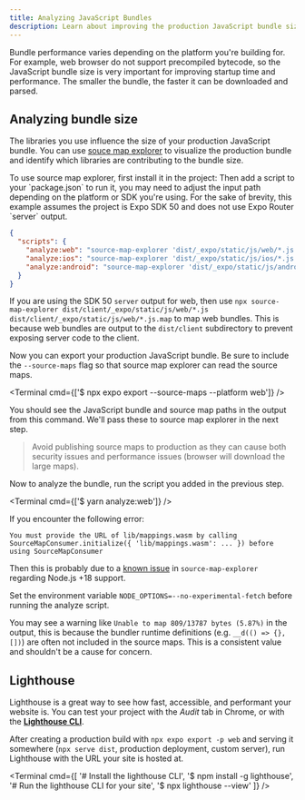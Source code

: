 ```yaml
---
title: Analyzing JavaScript Bundles
description: Learn about improving the production JavaScript bundle size of Expo apps and websites.
---
```



Bundle performance varies depending on the platform you're building for. For example, web browser do not support precompiled bytecode, so the JavaScript bundle size is very important for improving startup time and performance. The smaller the bundle, the faster it can be downloaded and parsed.

## Analyzing bundle size

The libraries you use influence the size of your production JavaScript bundle. You can use [souce map explorer][source-map-explorer] to visualize the production bundle and identify which libraries are contributing to the bundle size.

<Step label="1">
  To use source map explorer, first install it in the project:
  <Terminal cmd={['$ yarn add -D source-map-explorer']} />
</Step>

<Step label="2">
  Then add a script to your `package.json` to run it, you may need to adjust the input path depending on the platform or SDK you're using. For the sake of brevity, this example assumes the project is Expo SDK 50 and does not use Expo Router `server` output.

  ```json package.json
  {
    "scripts": {
      "analyze:web": "source-map-explorer 'dist/_expo/static/js/web/*.js' 'dist/_expo/static/js/web/*.js.map'",
      "analyze:ios": "source-map-explorer 'dist/_expo/static/js/ios/*.js' 'dist/_expo/static/js/ios/*.js.map'",
      "analyze:android": "source-map-explorer 'dist/_expo/static/js/android/*.js' 'dist/_expo/static/js/android/*.js.map'",
    }
  }
  ```

  If you are using the SDK 50 `server` output for web, then use `npx source-map-explorer dist/client/_expo/static/js/web/*.js dist/client/_expo/static/js/web/*.js.map` to map web bundles. This is because web bundles are output to the `dist/client` subdirectory to prevent exposing server code to the client.
</Step>

<Step label="3">

  Now you can export your production JavaScript bundle. Be sure to include the `--source-maps` flag so that source map explorer can read the source maps.

  <Terminal cmd={['$ npx expo export --source-maps --platform web']} />

  You should see the JavaScript bundle and source map paths in the output from this command. We'll pass these to source map explorer in the next step.

  > Avoid publishing source maps to production as they can cause both security issues and performance issues (browser will download the large maps).

</Step>

<Step label="4">

  Now to analyze the bundle, run the script you added in the previous step.

  <Terminal cmd={['$ yarn analyze:web']} />

  If you encounter the following error:
  
  ```
  You must provide the URL of lib/mappings.wasm by calling SourceMapConsumer.initialize({ 'lib/mappings.wasm': ... }) before using SourceMapConsumer
  ``` 
  
  Then this is probably due to a [known issue](https://github.com/danvk/source-map-explorer/issues/247) in `source-map-explorer` regarding Node.js +18 support. 
  
  Set the environment variable `NODE_OPTIONS=--no-experimental-fetch` before running the analyze script.

</Step>

You may see a warning like `Unable to map 809/13787 bytes (5.87%)` in the output, this is because the bundler runtime definitions (e.g. `__d(() => {}, [])`) are often not included in the source maps. This is a consistent value and shouldn't be a cause for concern.

## Lighthouse

Lighthouse is a great way to see how fast, accessible, and performant your website is.
You can test your project with the _Audit_ tab in Chrome, or with the [**Lighthouse CLI**][lighthouse].

After creating a production build with `npx expo export -p web` and serving it somewhere (`npx serve dist`, production deployment, custom server), run Lighthouse with the URL your site is hosted at.

<Terminal cmd={[
  '# Install the lighthouse CLI',
  '$ npm install -g lighthouse',
  '# Run the lighthouse CLI for your site',
  '$ npx lighthouse <url> --view'
]} />


[lighthouse]: https://github.com/GoogleChrome/lighthouse#using-the-node-cli
[source-map-explorer]: https://www.npmjs.com/package/source-map-explorer
